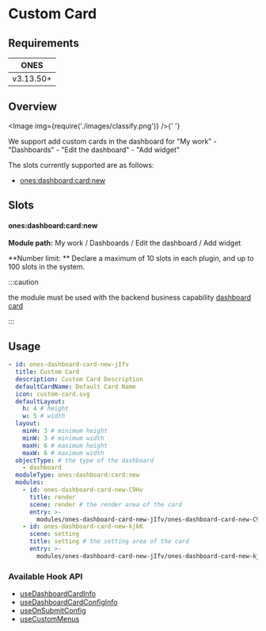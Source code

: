 
# Custom Card

## Requirements

|   ONES    |
| :-------: |
| v3.13.50+ |

## Overview

<Image img={require('./images/classify.png')} />{' '}

We support add custom cards in the dashboard for "My work" - "Dashboards" - "Edit the dashboard" - "Add widget"

The slots currently supported are as follows:

- [ones:dashboard:card:new](#ones:dashboard:card:new)

## Slots

#### ones:dashboard:card:new

**Module path:** My work / Dashboards / Edit the dashboard / Add widget

**Number limit: ** Declare a maximum of 10 slots in each plugin, and up to 100 slots in the system.

:::caution

the module must be used with the backend business capability [dashboard card](../../../../../business/project/custom-card/custom-card.mdx)

:::

## Usage

```yaml
- id: ones-dashboard-card-new-jIfv
  title: Custom Card
  description: Custom Card Description
  defaultCardName: Default Card Name
  icon: custom-card.svg
  defaultLayout:
    h: 4 # height
    w: 5 # width
  layout:
    minH: 3 # minimum height
    minW: 3 # minimum width
    maxH: 6 # maximum height
    maxW: 6 # maximum width
  objectType: # the type of the dashboard
    - dashboard
  moduleType: ones:dashboard:card:new
  modules:
    - id: ones-dashboard-card-new-C9Hv
      title: render
      scene: render # the render area of the card
      entry: >-
        modules/ones-dashboard-card-new-jIfv/ones-dashboard-card-new-C9Hv/index.html
    - id: ones-dashboard-card-new-kjkK
      scene: setting
      title: setting # the setting area of the card
      entry: >-
        modules/ones-dashboard-card-new-jIfv/ones-dashboard-card-new-kjkK/index.html
```

### Available Hook API

- [useDashboardCardInfo](../../../../../../reference/packages/store/store.md#useDashboardCardInfo)
- [useDashboardCardConfigInfo](../../../../../../reference/packages/store/store.md#useDashboardCardConfigInfo)
- [useOnSubmitConfig](../../../../../../reference/packages/bridge/bridge.mdx#useOnSubmitConfig)
- [useCustomMenus](../../../../../../reference/packages/bridge/bridge.mdx#useCustomMenus)
